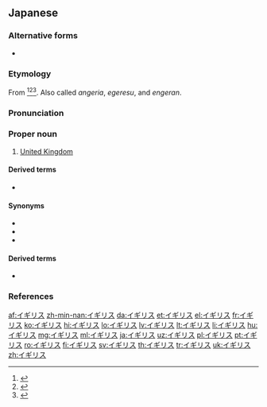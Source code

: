 ==Japanese==
{{wikipedia|lang=ja}}

===Alternative forms===
* {{ja-l|英吉利}} {{qualifier|Ateji, rare}}

===Etymology===
From {{etyl|pt|ja|sort=いぎりす}} {{m|pt|inglês||[[English]]}}<ref>{{R:Kokugo Dai Jiten}}</ref><ref>{{R:Kojien}}</ref><ref>{{R:Daijirin}}</ref>. Also called ''angeria'', ''egeresu'', and ''engeran''.

===Pronunciation===
{{ja-pron|acc=h|a=Ja-Igirisu.ogg}}

===Proper noun===
{{ja-pos|proper}}

# [[United Kingdom]]

====Derived terms====
* {{ja-r|イギリス人|イギリスじん}}

====Synonyms====
* {{ja-r|英国|えいこく}}
* {{ja-r|連合王国|れんごうおうこく|gloss=[[United Kingdom]]}}
* {{ja-r|グレートブリテンおよび北アイルランド連合王国|グレート ブリテン および きた-アイルランド れんごうおうこく|gloss=[[United Kingdom of Great Britain and Northern Ireland]]}}

====Derived terms====
* {{ja-r|イギリス帝国|イギリス ていこく|gloss=[[British Empire]]}}

===References===
<references/>
{{catlangcode|ja|United Kingdom|Countries of Europe|Exonyms|sort=いぎりす}}

[[af:イギリス]]
[[zh-min-nan:イギリス]]
[[da:イギリス]]
[[et:イギリス]]
[[el:イギリス]]
[[fr:イギリス]]
[[ko:イギリス]]
[[hi:イギリス]]
[[lo:イギリス]]
[[lv:イギリス]]
[[lt:イギリス]]
[[li:イギリス]]
[[hu:イギリス]]
[[mg:イギリス]]
[[ml:イギリス]]
[[ja:イギリス]]
[[uz:イギリス]]
[[pl:イギリス]]
[[pt:イギリス]]
[[ro:イギリス]]
[[fi:イギリス]]
[[sv:イギリス]]
[[th:イギリス]]
[[tr:イギリス]]
[[uk:イギリス]]
[[zh:イギリス]]